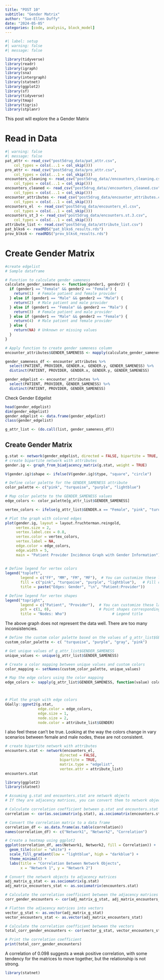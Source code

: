 ```yaml
---
title: "POST 10"
subtitle: "Gender Matrix"
author: "Sue-Ellen Duffy"
date: "2024-05-05"
categories: [code, analysis, block_model]
---
```


```r
#| label: setup
#| warning: false
#| message: false

library(tidyverse)
library(readr)
library(igraph)
library(sna)
library(intergraph)
library(statnet)
library(ggplot2)
library(sf)
library(tidyverse)
library(tmap)
library(tigris)
library(stplanr)
```

This post will explore the a Gender Matrix

# Read in Data

```r
#| warning: false
#| message: false
pat_attr <- read_csv("post5drug_data/pat_attr.csv", 
    col_types = cols(...1 = col_skip()))
pro_attr <- read_csv("post5drug_data/pro_attr.csv", 
    col_types = cols(...1 = col_skip()))
encounters_cleaning <- read_csv("post5drug_data//encounters_cleaning.csv", 
    col_types = cols(...1 = col_skip()))
encounters_cleaned <- read_csv("post5drug_data//encounters_cleaned.csv", 
    col_types = cols(...1 = col_skip()))
encounter_attributes <- read_csv("post5drug_data/encounter_attributes.csv", 
    col_types = cols(...1 = col_skip()))
encounters_el  <- read_csv("post5drug_data/encounters_el.csv", 
    col_types = cols(...1 = col_skip()))
encounters_st_3 <- read_csv("post5drug_data/encounters.st.3.csv", 
    col_types = cols(...1 = col_skip()))
attribute_list <- read.csv("post5drug_data/attribute_list.csv")
pat_blks6 <- readRDS("pat_blks6_results.rds")
prov_blks6 <- readRDS("prov_blks6_results.rds")
```

# Create Gender Matrix

```r
#create edgelist
# Sample dataframe

# Function to calculate gender sameness
calculate_gender_sameness <- function(gender1, gender2) {
  if (gender1 == "Female" && gender2 == "Female") {
    return(1)  # Female patient and female provider
  } else if (gender1 == "Male" && gender2 == "Male") {
    return(2)  # Male patient and male provider
  } else if (gender1 == "Female" && gender2 == "Male") {
    return(3)  # Female patient and male provider
  } else if (gender1 == "Male" && gender2 == "Female") {
    return(4)  # Male patient and female provider
  } else {
    return(NA) # Unknown or missing values
  }
}

# Apply function to create gender sameness column
encounter_attributes$GENDER_SAMENESS <- mapply(calculate_gender_sameness, encounter_attributes$GENDER.x, encounter_attributes$GENDER.y)

gender_sameness_df <- encounter_attributes %>%
  select(PATIENT, PROVIDER, GENDER.x, GENDER.y, GENDER_SAMENESS) %>% 
  distinct(PATIENT, PROVIDER, GENDER.x, GENDER.y, GENDER_SAMENESS)

gender_edgelist <- encounter_attributes %>% 
  select(PATIENT, PROVIDER, GENDER_SAMENESS) %>%
  distinct(PATIENT, PROVIDER, GENDER_SAMENESS)

```
Check Gender Edgelist

```r
head(gender_edgelist)
dim(gender_edgelist)
gender_edgelist <- data.frame(gender_edgelist)
class(gender_edgelist)
```
```r
g_attr_list <- (do.call(list, gender_sameness_df))
```

## Create Gender Matrix
```r
g.stat <- network(gender_edgelist, directed = FALSE, bipartite = TRUE, matrix.type = "edgelist", vertex.attr = g_attr_list)
# create bipartite network with attributes
gender.ig <- graph_from_biadjacency_matrix(g.stat, weight = TRUE)
```




```r
V(gender.ig)$shape <- ifelse(V(gender.ig)$type, "square", "circle")

# Define color palette for the GENDER_SAMENESS attribute
color_palette <- c("pink", "turquoise", "purple", "lightblue")

# Map color palette to the GENDER_SAMENESS values
edge_colors <- color_palette[g_attr_list$GENDER_SAMENESS]

vertex_colors <- ifelse(g_attr_list$GENDER.x == "Female", "pink", "turquoise")

# Plot the graph with colored edges
plot(gender.ig, layout = layout.fruchterman.reingold, 
     vertex.size = 2, 
     vertex.label.cex = 0.8, 
     vertex.color = vertex_colors,
     vertex.label = NA, 
     edge.color = edge_colors,
     edge.width = 5,
     main = "Patient Provider Incidence Graph with Gender Information")
     
     
# Define legend for vertex colors
legend("topleft",
       legend = c("FF", "MM", "FM", "MF"),  # You can customize these labels
       fill = c("pink", "turquoise", "purple", "lightblue"),   # Fill colors corresponding to vertex colors
       title = paste("Edges: Gender", "\n", "Patient:Provider"))              # Legend title

# Define legend for vertex shapes
legend("topright",
       legend = c("Patient", "Provider"),  # You can customize these labels
       pch = c(1, 0),                      # Point shapes corresponding to vertex shapes
       title = "Nodes: Who")                     # Legend title

```
The above graph does not represent the data well. There are too many inconsistencies.

```r
# Define the custom color palette based on the values of g_attr_list$GENDER_SAMENESS
custom_color_palette <- c( "turquoise", "purple", "gray", "pink")

# Get unique values of g_attr_list$GENDER_SAMENESS
unique_values <- unique(g_attr_list$GENDER_SAMENESS)

# Create a color mapping between unique values and custom colors
color_mapping <- setNames(custom_color_palette, unique_values)

# Map the edge colors using the color mapping
edge_colors <- sapply(g_attr_list$GENDER_SAMENESS, function(value) color_mapping[value])



# Plot the graph with edge colors
GGally::ggnet2(g.stat, 
               edge.color = edge_colors,
               edge.size = 1,
               node.size = 2,
               node.color = attribute_list$GENDER)


```


I also feel these can't be true. Looking at the way the colors change in vary scenarios between female and male nodes, these are not consistent.


```r
# create bipartite network with attributes
encounters.stat <- network(encounters_el,
                         directed = FALSE,
                         bipartite = TRUE,
                         matrix.type = "edgelist",
                         vertex.attr = attribute_list)
encounters.stat
```

```r
library(ggplot2)
library(statnet)

# Assuming g.stat and encounters.stat are network objects
# If they are adjacency matrices, you can convert them to network objects using network() function

# Calculate correlation coefficient between g.stat and encounters.stat
correlation <- cor(as.sociomatrix(g.stat), as.sociomatrix(encounters.stat))

# Convert the correlation matrix to a data frame
correlation_df <- as.data.frame(as.table(correlation))
names(correlation_df) <- c("Network1", "Network2", "Correlation")

# Create a heatmap using ggplot2
ggplot(correlation_df, aes(Network1, Network2, fill = Correlation)) +
  geom_tile(color = "white") +
  scale_fill_gradient(low = "lightblue", high = "darkblue") +
  theme_minimal() +
  labs(title = "Correlation Between Network Objects",
       x = "Network 1", y = "Network 2")

```

```r
# Convert the network objects to adjacency matrices
adj_matrix_g_stat <- as.sociomatrix(g.stat)
adj_matrix_encounters_stat <- as.sociomatrix(encounters.stat)

# Calculate the correlation coefficient between the adjacency matrices
corr_gender_encounters <- cor(adj_matrix_g_stat, adj_matrix_encounters_stat)

# Flatten the adjacency matrices into vectors
vector_g_stat <- as.vector(adj_matrix_g_stat)
vector_encounters_stat <- as.vector(adj_matrix_encounters_stat)

# Calculate the correlation coefficient between the vectors
total_corr_gender_encounters <- cor(vector_g_stat, vector_encounters_stat)

# Print the correlation coefficient
print(total_corr_gender_encounters)
```

A correlation of 0.098 suggests a weak positive correlation, with some tendency for the matrices to move together, but the relationship is not strong.



```r
library(statnet)


```


